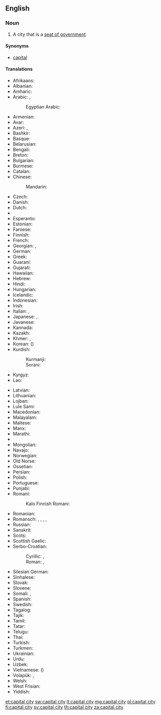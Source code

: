 ==English==

===Noun===
{{en-noun|head=[[capital]] [[city]]|capital cities}}

# A city that is a [[seat of government]].

====Synonyms====
* {{qualifier|by ellipsis}} [[capital]]

====Translations====
{{trans-top|city designated as seat of government}}
* Afrikaans: {{t+|af|hoofstad}}
* Albanian: {{t-|sq|kryeqytet}}
* Amharic: {{t-|am|ዋና ከተማ|tr=wana kätäma|sc=Ethi}}
* Arabic: {{t+|ar|عاصمة|f|tr=ʿāṣima}}, {{t-|ar|حاضرة|f|tr=ḥaḍira|sc=Arab}}
*: Egyptian Arabic: {{tø|arz|عاصمة|f|tr=ʕaaṣema|sc=Arab}}
* Armenian: {{t-|hy|մայրաքաղաք|tr=mayrak’aġak’}}
* Avar: {{t-|av|тахшагьар|tr=takhshahar|sc=Cyrl}}
* Azeri: {{t-|az|baş şəhəri}}, {{t+|az|paytaxt}}
* Bashkir: {{tø|ba|башҡала|tr=bašqala}}
* Basque: {{t+|eu|hiriburu}}
* Belarusian: {{t-|be|сталіца|f|tr=stalíca}}
* Bengali: {{t-|bn|রাজধানী|tr=rajdhani|sc=Beng}}
* Breton: {{t-|br|kêrbenn}}
* Bulgarian: {{t+|bg|столица|f|tr=stólica}}
* Burmese: {{t+|my|မြို့တော်|tr=mjou. do|sc=Mymr}}
* Catalan: {{t+|ca|capital|f}}
* Chinese:
*: Mandarin: {{t+|cmn|首都|tr=shǒudū|sc=Hani}}
* Czech: {{t+|cs|hlavní město|n}}
* Danish: {{t+|da|hovedstad}}
* Dutch: {{t+|nl|hoofdstad|m|f}}
* {{trreq|myv}}
* Esperanto: {{t+|eo|ĉefurbo}}
* Estonian: {{t+|et|pealinn}}
* Faroese: {{t+|fo|høvuðsstaður|m}}
* Finnish: {{t+|fi|pääkaupunki}}
* French: {{t+|fr|capitale|f}}
* Georgian: {{t-|ka|დედაქალაქი|tr=dedak‘alak‘i|sc=Geor}}, {{t-|ka|სატახტო ქალაქი|tr=sataxto k‘alak‘i|sc=Geor}}
* German: {{t+|de|Hauptstadt|f}}
* Greek: {{t+|el|πρωτεύουσα|f|tr=protévousa}}
* Guaraní: {{t-|gn|tavusu}}
* Gujarati: {{t-|gu|રાજધાની|tr=rājdhānī|sc=Gujr}}
* Hawaiian: {{tø|haw|kapikala}}
* Hebrew: {{t+|he|בירה|f|tr=bira}}
* Hindi: {{t-|hi|राजधानी|f|tr=rājdhānī}}
* Hungarian: {{t+|hu|főváros}}
* Icelandic: {{t+|is|höfuðborg|f}}
* Indonesian: {{t-|id|ibukota}}
* Irish: {{t-|ga|príomhchathair|f}}
* Italian: {{qualifier|of nation}} {{t+|it|capitale|f}}, {{qualifier|of a state or ''regione''}} {{t+|it|capoluogo|m}}
* Japanese: {{t+|ja|首都|tr=しゅと, shuto}}, {{t+|ja|都|tr=miyako}}
* Javanese: {{t-|jv|ibu kutha}}
* Kannada: {{t+|kn|ರಾಜಧಾನಿ|tr=rājadhāni|sc=Knda}}
* Kazakh: {{t|kk|астана|tr=astana|sc=Cyrl}}
* Khmer: {{t-|km|រដ្ឋធានី|tr=rōəttətīənī|sc=Khmr}}, {{t-|km|រាជធានី|tr=rīichtīənī|sc=Khmr}}
* Korean: {{t+|ko|수도|tr=sudo|sc=Hang}} ({{t+|ko|首都|sc=Hani}})
* Kurdish:
*: Kurmanji: {{t+|kmr|paytext}}
*: Sorani: {{t-|ku|پایته‌خت|tr=pAitakjt|sc=ku-Arab}}
* Kyrgyz: {{t-|ky|борбор|tr=borbor|sc=Cyrl}}
* Lao: {{t-|lo|ນະຄອນຫລວງ|tr=na khǭn luāng|sc=Laoo}}
{{trans-mid}}
* Latvian: {{t+|lv|galvaspilsēta}}
* Lithuanian: {{t+|lt|sostinė}}
* Lojban: {{t-|jbo|trutca}}
* Lule Sami: {{tø|smj|oajvvestáda}}
* Macedonian: {{t-|mk|главен град|m|tr=gláven grad}}
* Malayalam: {{t+|ml|തലസ്ഥാനം|tr=talasthānaṁ|sc=Mlym}}
* Maltese: {{t-|mt|belt kapitali}}
* Manx: {{t-|gv|ard-valley|m}}
* Marathi: {{t-|mr|राजधानी|tr=rājdhāni|sc=Deva}}
* {{trreq|mdf}}
* Mongolian: {{t+|mn|нийслэл хот|tr=nijslel hot|sc=Cyrl}}
* Navajo: {{tø|nv|Wááshindoon bikin}}
* Norwegian: {{t+|no|hovedstad}}
* Old Norse: {{tø|non|hǫfuðstaðr|m}}
* Ossetian: {{tø|os|сӕйраг сахар|tr=sæjrag saxar|sc=Cyrl}}
* Persian: {{t+|fa|پایتخت|tr=pâytaxt, pâyetaxt}}
* Polish: {{t+|pl|stolica|f}}
* Portuguese: {{t+|pt|capital|m|f}}
* Punjabi: {{t-|pa|ਰਾਜਧਾਨੀ|tr=rājdhānī|sc=Guru}}
* Romani:
*: Kalo Finnish Romani: {{tø|rmf|ȟeeresko fooros}}
* Romanian: {{t+|ro|capitală|f}}
* Romansch: {{t-|rm|chapitala|f}} {{qualifier|Rumantsch Grischun, Vallader}}, {{t-|rm|capitala|f}} {{qualifier|Sursilvan, Surmiran}}, {{t-|rm|tgapitala|f}} {{qualifier|Sutsilvan}}, {{t-|rm|chapitela|f}} {{qualifier|Puter}}, {{t-|rm|cauliug|m}} {{qualifier|Sursilvan}}
* Russian: {{t+|ru|столица|f|tr=stolíca}}
* Sanskrit: {{t-|sa|राजधानी|tr=rājdhānī|sc=Deva}}
* Scots: {{tø|sco|caipital ceety}}
* Scottish Gaelic: {{t-|gd|prìomh-bhaile}}
* Serbo-Croatian:
*: Cyrillic: {{t-|sh|престоница|f}}, {{t-|sh|главни град|m}}
*: Roman: {{t-|sh|prestonica|f}}, {{t+|sh|glavni grad|m}}
* Silesian German: {{tø|sli|Hauptstoadt|f}}
* Sinhalese: {{t-|si|අගනුවර|tr=aganuvara|sc=Sinh}}
* Slovak: {{t-|sk|hlavné mesto|n}}
* Slovene: {{t+|sl|glavno mesto|n}}
* Somali: {{t-|so|caasimad}}, {{t-|so|magaalomadax}}
* Spanish: {{t+|es|capital|f}}
* Swedish: {{t+|sv|huvudstad|c}}
* Tagalog: {{t-|tl|kapital}}
* Tajik: {{t+|tg|пойтахт|tr=poytaxt|sc=Cyrl}}
* Tamil: {{t-|ta|தலைநகர்|tr=talainakar|sc=Taml}}
* Tatar: {{t+|tt|башкала|tr=başkala|sc=Cyrl}}
* Telugu: {{t+|te|రాజధాని|tr=rājadhāni|sc=Telu}}
* Thai: {{t+|th|เมืองหลวง|tr=meuang lŭang}}
* Turkish: {{t+|tr|başkent}}
* Turkmen: {{t-|tk|paýtagt}}
* Ukrainian: {{t+|uk|столиця|f|tr=stolýcja}}
* Urdu: {{t-|ur|دارالحکومت|tr=dār-ul-ḥukūmat}}
* Uzbek: {{t-|uz|poytaxt}}
* Vietnamese: {{t+|vi|thủ đô}} ({{t-|vi|首都|sc=Hani}})
* Volapük: {{t+|vo|cifazif}}, {{qualifier|older term}} {{t-|vo|glezif}}
* Welsh: {{t-|cy|prifddinas|f}}
* West Frisian: {{t+|fy|haadstêd}}
* Yiddish: {{t-|yi|הױפּטשטאָט|f|tr=hoyptshtot, hojptschtot|sc=Hebr}}
{{trans-bottom}}

[[et:capital city]]
[[sw:capital city]]
[[lt:capital city]]
[[mg:capital city]]
[[pl:capital city]]
[[fi:capital city]]
[[sv:capital city]]
[[th:capital city]]
[[za:capital city]]